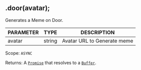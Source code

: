 ## .door(avatar);
Generates a Meme on Door.

| PARAMETER   | TYPE   | DESCRIPTION                                    |
| ----------- | ------ | ---------------------------------------------- |
| avatar      | string | Avatar URL to Generate meme                    |

Scope: `ASYNC`

Returns: A [`Promise`](https://developer.mozilla.org/en-US/docs/Web/JavaScript/Reference/Global_Objects/Promise) that resolves to a [`Buffer`](https://nodejs.org/dist/latest/docs/api/buffer.html#buffer_class_buffer).